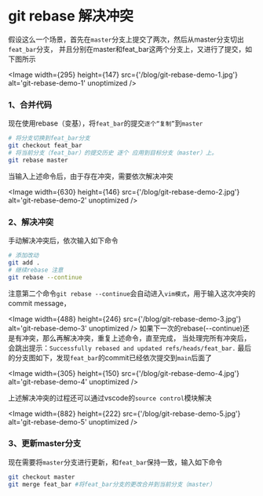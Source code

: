 # git rebase 解决冲突

假设这么一个场景，首先在`master`分支上提交了两次，然后从master分支切出`feat_bar`分支，
并且分别在master和feat_bar这两个分支上，又进行了提交，如下图所示

<Image
  width={295}
  height={147}
  src={'/blog/git-rebase-demo-1.jpg'}
  alt='git-rebase-demo-1'
  unoptimized
/>

### 1、合并代码

现在使用rebase（变基），将`feat_bar`的提交`逐个“复制”`到`master`

```bash
# 将分支切换到feat_bar分支
git checkout feat_bar
# 将当前分支（feat_bar）的提交历史 逐个 应用到目标分支（master）上。
git rebase master
```

当输入上述命令后，由于存在冲突，需要依次解决冲突

<Image
  width={630}
  height={146}
  src={'/blog/git-rebase-demo-2.jpg'}
  alt='git-rebase-demo-2'
  unoptimized
/>

### 2、解决冲突

手动解决冲突后，依次输入如下命令

```bash
# 添加改动
git add .
# 继续rebase 注意
git rebase --continue
```

注意第二个命令`git rebase --continue`会自动进入`vim模式`，用于输入这次冲突的commit message，

<Image
  width={488}
  height={246}
  src={'/blog/git-rebase-demo-3.jpg'}
  alt='git-rebase-demo-3'
  unoptimized
/>
如果下一次的rebase(--continue)还是有冲突，那么再解决冲突，重复上述命令，直至完成，
当处理完所有冲突后，会跳出提示：`Successfully rebased and updated refs/heads/feat_bar.`
最后的分支图如下，发现`feat_bar`的commit已经依次提交到`main`后面了

<Image
  width={305}
  height={150}
  src={'/blog/git-rebase-demo-4.jpg'}
  alt='git-rebase-demo-4'
  unoptimized
/>

上述解决冲突的过程还可以通过vscode的`source control`模块解决

<Image
  width={882}
  height={222}
  src={'/blog/git-rebase-demo-5.jpg'}
  alt='git-rebase-demo-5'
  unoptimized
/>

### 3、更新master分支

现在需要将`master`分支进行更新，和`feat_bar`保持一致，输入如下命令

```bash
git checkout master
git merge feat_bar #将feat_bar分支的更改合并到当前分支（master）
```
